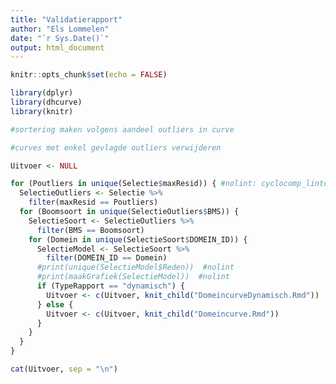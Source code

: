 ```yaml
---
title: "Validatierapport"
author: "Els Lommelen"
date: "`r Sys.Date()`"
output: html_document
---
```


```r
knitr::opts_chunk$set(echo = FALSE)
```

```r
library(dplyr)
library(dhcurve)
library(knitr)

```

```r

#sortering maken volgens aandeel outliers in curve

#curves met enkel gevlagde outliers verwijderen

Uitvoer <- NULL

for (Poutliers in unique(Selectie$maxResid)) { #nolint: cyclocomp_linter
  SelectieOutliers <- Selectie %>%
    filter(maxResid == Poutliers)
  for (Boomsoort in unique(SelectieOutliers$BMS)) {
    SelectieSoort <- SelectieOutliers %>%
      filter(BMS == Boomsoort)
    for (Domein in unique(SelectieSoort$DOMEIN_ID)) {
      SelectieModel <- SelectieSoort %>%
        filter(DOMEIN_ID == Domein)
      #print(unique(SelectieModel$Reden))  #nolint
      #print(maakGrafiek(SelectieModel))  #nolint
      if (TypeRapport == "dynamisch") {
        Uitvoer <- c(Uitvoer, knit_child("DomeincurveDynamisch.Rmd"))
      } else {
        Uitvoer <- c(Uitvoer, knit_child("Domeincurve.Rmd"))
      }
    }
  }
}

```

```r

cat(Uitvoer, sep = "\n")
```

